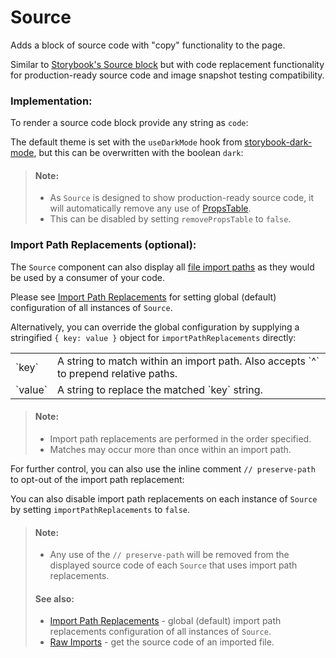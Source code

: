 
<Meta of={SourceStories} />

# Source

Adds a block of source code with "copy" functionality to the page.

Similar to [Storybook's Source block](https://storybook.js.org/docs/react/api/doc-block-source) but with code replacement functionality for production-ready source code and image snapshot testing compatibility.

<Story of={SourceStories.Props} />

### Implementation:

To render a source code block provide any string as `code`:

<Story of={SourceStories.Code} />

The default theme is set with the `useDarkMode` hook from [storybook-dark-mode](https://github.com/hipstersmoothie/storybook-dark-mode), but this can be overwritten with the boolean `dark`:

<Story of={SourceStories.Dark} />

> #### Note:
>
> - As `Source` is designed to show production-ready source code, it will automatically remove any use of [PropsTable](/docs/components-propstable--docs).
> - This can be disabled by setting `removePropsTable` to `false`.

### Import Path Replacements (optional):

The `Source` component can also display all [file import paths](https://developer.mozilla.org/en-US/docs/Web/JavaScript/Reference/Statements/import) as they would be used by a consumer of your code.

Please see [Import Path Replacements](/docs/configuration-import-path-replacements--docs) for setting global (default) configuration of all instances of `Source`.

Alternatively, you can override the global configuration by supplying a stringified `{ key: value }` object for `importPathReplacements` directly:

<table style={{ width: '100%' }}>
  <tbody>
    <tr>
      <td>`key`</td>
      <td>
        A string to match within an import path. Also accepts `^` to prepend
        relative paths.
      </td>
    </tr>
    <tr>
      <td>`value`</td>
      <td>A string to replace the matched `key` string.</td>
    </tr>
  </tbody>
</table>

> #### Note:
>
> - Import path replacements are performed in the order specified.
> - Matches may occur more than once within an import path.

For further control, you can also use the inline comment `// preserve-path` to opt-out of the import path replacement:

<Story of={SourceStories.ComponentWithProps} />

<Story of={SourceStories.ComponentWithPropsRaw} />

<Story of={SourceStories.ComponentWithPropsRawDisplayedSource} />

You can also disable import path replacements on each instance of `Source` by setting `importPathReplacements` to `false`.

> #### Note:
>
> - Any use of the `// preserve-path` will be removed from the displayed source code of each `Source` that uses import path replacements.
>
> #### See also:
>
> - [Import Path Replacements](/docs/configuration-import-path-replacements--docs) - global (default) import path replacements configuration of all instances of `Source`.
> - [Raw Imports](/docs/configuration-webpack--docs#raw-imports) - get the source code of an imported file.
